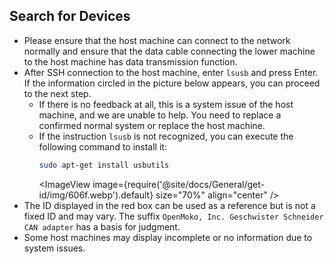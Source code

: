 ## Search for Devices
* Please ensure that the host machine can connect to the network normally and ensure that the data cable connecting the lower machine to the host machine has data transmission function.
* After SSH connection to the host machine, enter `lsusb` and press Enter. If the information circled in the picture below appears, you can proceed to the next step.
  * If there is no feedback at all, this is a system issue of the host machine, and we are unable to help. You need to replace a confirmed normal system or replace the host machine.
  * If the instruction `lsusb` is not recognized, you can execute the following command to install it:
    ```bash
    sudo apt-get install usbutils
    ```
    <ImageView image={require('@site/docs/General/get-id/img/606f.webp').default} size="70%" align="center" />
* The ID displayed in the red box can be used as a reference but is not a fixed ID and may vary. The suffix `OpenMoko, Inc. Geschwister Schneider CAN adapter` has a basis for judgment.
* Some host machines may display incomplete or no information due to system issues.
